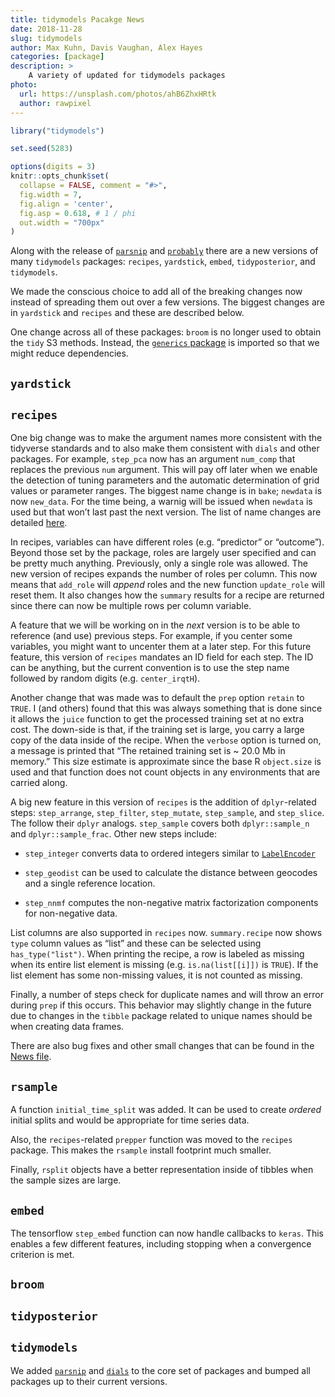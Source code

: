 ```yaml
---
title: tidymodels Pacakge News
date: 2018-11-28
slug: tidymodels
author: Max Kuhn, Davis Vaughan, Alex Hayes
categories: [package]
description: >
    A variety of updated for tidymodels packages
photo:
  url: https://unsplash.com/photos/ahB6ZhxHRtk
  author: rawpixel
---
```


```r
library("tidymodels")

set.seed(5283)

options(digits = 3)
knitr::opts_chunk$set(
  collapse = FALSE, comment = "#>",
  fig.width = 7,
  fig.align = 'center',
  fig.asp = 0.618, # 1 / phi
  out.width = "700px"
)
```


Along with the release of [`parsnip`](https://tidymodels.github.io/parsnip/) and [`probably`](https://tidymodels.github.io/probably/) there are a new versions of many `tidymodels` packages: `recipes`, `yardstick`, `embed`, `tidyposterior`, and `tidymodels`. 

We made the conscious choice to add all of the breaking changes now instead of spreading them out over a few versions. The biggest changes are in `yardstick` and `recipes` and these are described below.

One change across all of these packages: `broom` is no longer used to obtain the `tidy` S3 methods. Instead, the [`generics` package](https://www.tidyverse.org/articles/2018/11/generics-0.0.1/) is imported so that we might reduce dependencies. 


## `yardstick`




## `recipes`

One big change was to make the argument names more consistent with the tidyverse standards and to also make them consistent with `dials` and other packages. For example, `step_pca` now has an argument `num_comp` that replaces the previous `num` argument. This will pay off later when we enable the detection of tuning parameters and the automatic determination of grid values or parameter ranges. The biggest name change is in `bake`; `newdata` is now `new_data`. For the time being, a warnig will be issued when `newdata` is used but that won't last past the next version. The list of name changes are detailed [here](https://tidymodels.github.io/recipes/news/index.html). 

In recipes, variables can have different roles (e.g. "predictor" or "outcome"). Beyond those set by the package, roles are largely user specified and can be pretty much anything. Previously, only a single role was allowed. The new version of recipes expands the number of roles per column. This now means that `add_role` will _append_ roles and the new function `update_role` will reset them. It also changes how the `summary` results for a recipe are returned since there can now be multiple rows per column variable. 

A feature that we will be working on in the _next_ version is to be able to reference (and use) previous steps. For example, if you center some variables, you might want to uncenter them at a later step. For this future feature, this version of `recipes` mandates an ID field for each step. The ID can be anything, but the current convention is to use the step name followed by random digits (e.g. `center_irqtH`). 

Another change that was made was to default the `prep` option `retain` to `TRUE`. I (and others) found that this was always something that is done since it allows the `juice` function to get the processed training set at no extra cost. The down-side is that, if the training set is large, you carry a large copy of the data inside of the recipe. When the `verbose` option is turned on, a message is printed that "The retained training set is ~ 20.0 Mb  in memory." This size estimate is approximate since the base R `object.size` is used and that function does not count objects in any environments that are carried along.

A big new feature in this version of `recipes` is the addition of `dplyr`-related steps: `step_arrange`, `step_filter`, `step_mutate`, `step_sample`, and `step_slice`. The follow their `dplyr` analogs. `step_sample` covers both `dplyr::sample_n` and `dplyr::sample_frac`. Other new steps include:

* `step_integer` converts data to ordered integers similar to [`LabelEncoder`](https://scikit-learn.org/stable/modules/generated/sklearn.preprocessing.LabelEncoder.html)

* `step_geodist` can be used to calculate the distance between geocodes and a single reference location.

* `step_nnmf` computes the non-negative matrix factorization components for non-negative data. 

List columns are also supported in `recipes` now. `summary.recipe` now shows `type` column values as "list" and these can be selected using `has_type("list")`. When printing the recipe, a row is labeled as missing when its entire list element is missing (e.g. `is.na(list[[i]])` is `TRUE`). If the list element has some non-missing values, it is not counted as missing. 

Finally, a number of steps check for duplicate names and will throw an error during `prep` if this occurs. This behavior may slightly change in the future due to changes in the `tibble` package related to unique names should be when creating data frames. 

There are also bug fixes and other small changes that can be found in the [News file](https://tidymodels.github.io/recipes/news/index.html). 


## `rsample`

A function `initial_time_split` was added. It can be used to create _ordered_ initial splits and would be appropriate for time series data. 

Also, the `recipes`-related `prepper` function was moved to the `recipes` package. This makes the `rsample` install footprint much smaller. 

Finally, `rsplit` objects have a better representation inside of tibbles when the sample sizes are large. 

## `embed`

The tensorflow `step_embed` function can now handle callbacks to `keras`. This enables a few different features, including stopping when a convergence criterion is met.  


## `broom`


## `tidyposterior`



## `tidymodels`

We added [`parsnip`](https://tidymodels.github.io/parsnip/) and [`dials`](https://tidymodels.github.io/dials/) to the core set of packages and bumped all packages up to their current versions. 
